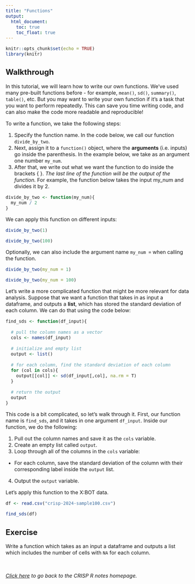 ```yaml
---
title: "Functions"
output:
  html_document:
    toc: true
    toc_float: true
---
```


<style type="text/css">
  body{
  font-size: 12pt;
}
</style>


```r
knitr::opts_chunk$set(echo = TRUE)
library(knitr)
```

## Walkthrough

In this tutorial, we will learn how to write our own functions. We've used many 
pre-built functions before - for example, `mean()`, `sd()`, `summary()`, 
`table()`, etc. But you may want to write your own function if it's a task 
that you want to perform repeatedly. This can save you time writing code, and can 
also make the code more readable and reproducible! 

To write a function, we take the following steps: 

1. Specify the function name. In the code below, we call our function `divide_by_two`. 
2. Next, assign it to a `function()` object, where the **arguments** (i.e. inputs) go 
inside the parenthesis. In the example below, we take as an argument one number `my_num`. 
3. After that, we write out what we want the function to do inside the brackets
\{ \}. *The last line of the function will be the output of the function.* For example, 
the function below takes the input my_num and divides it by 2. 

```r
divide_by_two <- function(my_num){
  my_num / 2
}
```

We can apply this function on different inputs: 

```r
divide_by_two(1)

divide_by_two(100)
```

Optionally, we can also include the argument name `my_num = ` when calling the 
function. 

```r
divide_by_two(my_num = 1)

divide_by_two(my_num = 100)
```

Let's write a more complicated function that might be more relevant for data 
analysis. Suppose that we want a function that takes in as input a dataframe, and 
outputs a **list**, which has stored the standard deviation of each column. We can do that
using the code below: 

```r
find_sds <- function(df_input){
  
  # pull the column names as a vector
  cols <- names(df_input)
  
  # initialize and empty list 
  output <- list()
  
  # for each column, find the standard deviation of each column 
  for (col in cols){
    output[[col]] <- sd(df_input[,col], na.rm = T)
  }
  
  # return the output 
  output
}
```

This code is a bit complicated, so let's walk through it. First, our function 
name is `find_sds`, and it takes in one argument `df_input`. Inside our function, 
we do the following: 

1. Pull out the column names and save it as the `cols` variable. 
2. Create an empty list called `output`. 
3. Loop through all of the columns in the `cols` variable: 
  * For each column, save the standard deviation of the column with their corresponding
  label inside the `output` list. 
4. Output the `output` variable. 

Let's apply this function to the X:BOT data. 

```r
df <- read.csv("crisp-2024-sample100.csv")
```

```r
find_sds(df)
```

## Exercise 

Write a function which takes as an input a dataframe and outputs a list which includes the number of cells with `NA` for each column.

&nbsp; &nbsp; &nbsp;

*[Click here](https://jpspeng.github.io/crisp_notes/) to go back to the CRISP R notes homepage.*

